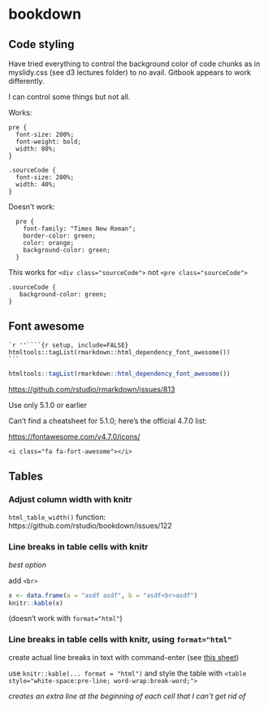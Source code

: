# bookdown

## Code styling


Have tried everything to control the background color of code chunks as in myslidy.css (see d3 lectures folder) to no avail.  Gitbook appears to work differently.

I can control some things but not all.

Works:

```
pre {
  font-size: 200%;
  font-weight: bold;
  width: 80%;
}

.sourceCode {
  font-size: 200%;
  width: 40%;
}
```

Doesn't work:

```
  pre {
    font-family: "Times New Roman";
    border-color: green;
    color: orange;
    background-color: green;
  }
```

This works for `<div class="sourceCode">` not
`<pre class="sourceCode">`

```
.sourceCode {
   background-color: green;
}
```

## Font awesome

````
`r ''````{r setup, include=FALSE}
htmltools::tagList(rmarkdown::html_dependency_font_awesome())
```
````

```r
htmltools::tagList(rmarkdown::html_dependency_font_awesome())
```


[https://github.com/rstudio/rmarkdown/issues/813](https://github.com/rstudio/rmarkdown/issues/813){target="blank"}


Use only 5.1.0 or earlier

Can't find a cheatsheet for 5.1.0; here's the official 4.7.0 list:

[https://fontawesome.com/v4.7.0/icons/](https://fontawesome.com/v4.7.0/icons/){target="blank"}

`<i class="fa fa-fort-awesome"></i>`
<i class="fa fa-fort-awesome"></i>



## Tables

### Adjust column width with knitr

`html_table_width()` function: https://github.com/rstudio/bookdown/issues/122

### Line breaks in table cells with knitr

*best option*

add `<br>`


```r
x <- data.frame(a = "asdf asdf", b = "asdf<br>asdf")
knitr::kable(x)
```


(doesn't work with `format="html"`)

### Line breaks in table cells with knitr, using `format="html"`

create actual line breaks in text with command-enter (see [this sheet](https://docs.google.com/spreadsheets/d/1iwCNcK1GWV7r7fIhDw-OCzD2juFSUrefPj-XaZ5hYs0/edit#gid=0){target="_blank"})

use `knitr::kable(... format = "html")` and style the table with `<table style="white-space:pre-line; word-wrap:break-word;">`

*creates an extra line at the beginning of each cell that I can't get rid of*


